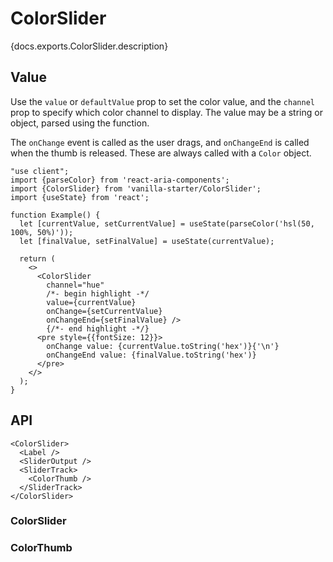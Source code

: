 

# ColorSlider

<PageDescription>{docs.exports.ColorSlider.description}</PageDescription>

<ExampleSwitcher>
  <VisualExample
    component={VanillaColorSlider}
    docs={vanillaDocs.exports.ColorSlider}
    links={vanillaDocs.links}
    props={['label', 'colorSpace', 'channel', 'orientation', 'isDisabled']}
    initialProps={{channel: 'hue', defaultValue: 'hsl(0, 100%, 50%)'}}
    type="vanilla"
    files={["starters/docs/src/ColorSlider.tsx", "starters/docs/src/ColorSlider.css"]} />
  <VisualExample
    component={TailwindColorSlider}
    docs={vanillaDocs.exports.ColorSlider}
    links={vanillaDocs.links}
    props={['label', 'colorSpace', 'channel', 'orientation', 'isDisabled']}
    initialProps={{channel: 'hue', defaultValue: 'hsl(0, 100%, 50%)'}}
    type="tailwind"
    files={["starters/tailwind/src/ColorSlider.tsx", "starters/tailwind/src/ColorThumb.tsx", "starters/tailwind/src/index.css"]} />
</ExampleSwitcher>

## Value

Use the `value` or `defaultValue` prop to set the color value, and the `channel` prop to specify which color channel to display. The value may be a string or <TypeLink type={docs.exports.Color} links={docs.links} /> object, parsed using the <TypeLink type={docs.exports.parseColor} links={docs.links} /> function.

The `onChange` event is called as the user drags, and `onChangeEnd` is called when the thumb is released. These are always called with a `Color` object.

```tsx render
"use client";
import {parseColor} from 'react-aria-components';
import {ColorSlider} from 'vanilla-starter/ColorSlider';
import {useState} from 'react';

function Example() {
  let [currentValue, setCurrentValue] = useState(parseColor('hsl(50, 100%, 50%)'));
  let [finalValue, setFinalValue] = useState(currentValue);

  return (
    <>
      <ColorSlider
        channel="hue"
        /*- begin highlight -*/
        value={currentValue}
        onChange={setCurrentValue}
        onChangeEnd={setFinalValue} />
        {/*- end highlight -*/}
      <pre style={{fontSize: 12}}>
        onChange value: {currentValue.toString('hex')}{'\n'}
        onChangeEnd value: {finalValue.toString('hex')}
      </pre>
    </>
  );
}
```

## API

<Anatomy
  role="img"
  aria-label="Color slider anatomy diagram: Shows a color slider component with labels pointing to its parts, including the track, thumb, label, and output elements." />

```tsx links={{ColorSlider: '#colorslider', SliderOutput: 'Slider.html#slideroutput', SliderTrack: 'Slider.html#slidertrack', ColorThumb: '#colorthumb'}}
<ColorSlider>
  <Label />
  <SliderOutput />
  <SliderTrack>
    <ColorThumb />
  </SliderTrack>
</ColorSlider>
```

### ColorSlider

<PropTable component={docs.exports.ColorSlider} links={docs.links} showDescription />

<StateTable defaultClassName="react-aria-ColorSlider" properties={docs.exports.ColorSliderRenderProps.properties} />

### ColorThumb

<PropTable component={docs.exports.ColorThumb} links={docs.links} showDescription />

<StateTable defaultClassName="react-aria-ColorThumb" properties={docs.exports.ColorThumbRenderProps.properties} />
